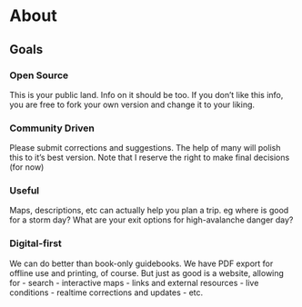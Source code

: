 # About

## Goals

### Open Source
This is your public land. Info on it should be too.
If you don't like this info, you are free to fork your own
version and change it to your liking.

### Community Driven
Please submit corrections and suggestions.
The help of many will polish this to it's best version.
Note that I reserve the right to make final decisions (for now)

### Useful
Maps, descriptions, etc can actually help you plan a trip.
eg where is good for a storm day? What are your exit options
for high-avalanche danger day?

### Digital-first
We can do better than book-only guidebooks.
We have PDF export for offline use and printing, of course.
But just as good is a website, allowing for
- search
- interactive maps
- links and external resources
- live conditions
- realtime corrections and updates
- etc.